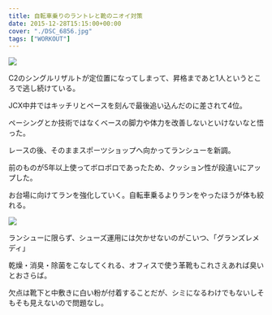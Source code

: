 ---
title: 自転車乗りのラントレと靴のニオイ対策
date: 2015-12-28T15:15:00+00:00
cover: "./DSC_6856.jpg"
tags: ["WORKOUT"]
---

![ ](./DSC_6856.jpg)

C2のシングルリザルトが定位置になってしまって、昇格まであと1人というところで逃し続けている。

JCX中井ではキッチリとペースを刻んで最後追い込んだのに差されて4位。

ペーシングとか技術ではなくベースの脚力や体力を改善しないといけないなと悟った。

レースの後、そのままスポーツショップへ向かってランシューを新調。

前のものが5年以上使ってボロボロであったため、クッション性が段違いにアップした。

お台場に向けてランを強化していく。自転車乗るよりランをやったほうが体も絞れる。

![ ](./DSC_6857.jpg)

ランシューに限らず、シューズ運用には欠かせないのがこいつ、「グランズレメディ」

乾燥・消臭・除菌をこなしてくれる、オフィスで使う革靴もこれさえあれば臭いとおさらば。

欠点は靴下と中敷きに白い粉が付着することだが、シミになるわけでもないしそもそも見えないので問題なし。

<Amzn asin="B01C3QVA6G" />
